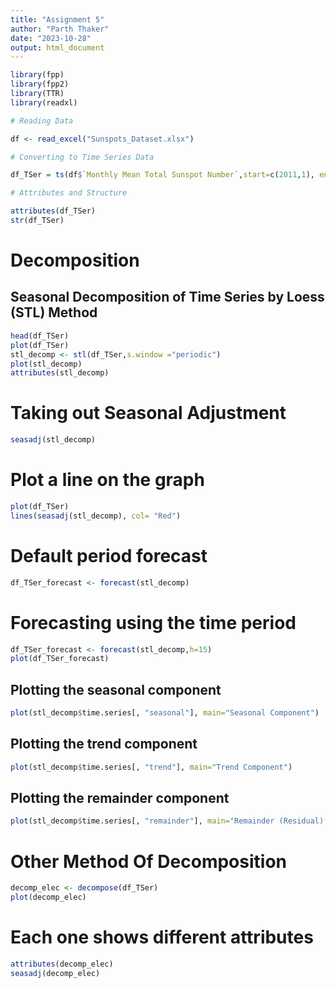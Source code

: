 ---
title: "Assignment 5"
author: "Parth Thaker"
date: "2023-10-28"
output: html_document
---

```{r}

library(fpp)
library(fpp2)
library(TTR)
library(readxl)

# Reading Data 

df <- read_excel("Sunspots_Dataset.xlsx")

# Converting to Time Series Data 

df_TSer = ts(df$`Monthly Mean Total Sunspot Number`,start=c(2011,1), end=c(2021,1),frequency = 12)

# Attributes and Structure

attributes(df_TSer)
str(df_TSer) 

```

# Decomposition 

## Seasonal Decomposition of Time Series by Loess (STL) Method

```{r}

head(df_TSer)
plot(df_TSer)
stl_decomp <- stl(df_TSer,s.window ="periodic")
plot(stl_decomp)
attributes(stl_decomp)

```

# Taking out Seasonal Adjustment 

```{r}

seasadj(stl_decomp)

```

# Plot a line on the graph

```{r}

plot(df_TSer)
lines(seasadj(stl_decomp), col= "Red")

```

# Default period forecast

```{r}

df_TSer_forecast <- forecast(stl_decomp)

```
# Forecasting using the time period 

```{r}
df_TSer_forecast <- forecast(stl_decomp,h=15)
plot(df_TSer_forecast)

```

## Plotting the seasonal component

```{r}

plot(stl_decomp$time.series[, "seasonal"], main="Seasonal Component")

```

## Plotting the trend component

```{r}

plot(stl_decomp$time.series[, "trend"], main="Trend Component")

```

## Plotting the remainder component
```{r}

plot(stl_decomp$time.series[, "remainder"], main="Remainder (Residual) Component")

```

# Other Method Of Decomposition

```{r}

decomp_elec <- decompose(df_TSer)
plot(decomp_elec)

```


# Each one shows different attributes 

```{r}


attributes(decomp_elec)
seasadj(decomp_elec)

```












